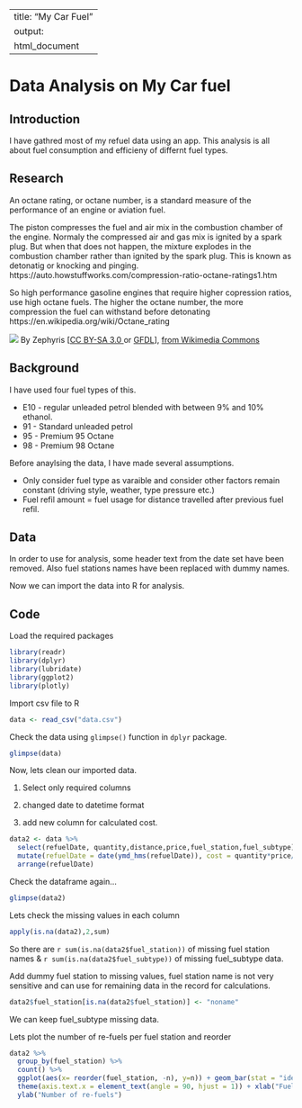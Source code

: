
---
title: "My Car Fuel"
output:
  html_document
---




# Data Analysis on My Car fuel

## Introduction

I have gathred most of my refuel data using an app. This analysis is all about fuel consumption and efficieny of differnt fuel  types. 

## Research

An octane rating, or octane number, is a standard measure of the performance of an engine or aviation fuel. 


The piston compresses the fuel and air mix in the combustion chamber of the engine.
Normaly the compressed air and gas mix is ignited by a spark plug. But when that does not happen,  the mixture explodes in the combustion chamber rather than ignited by the spark plug.  This is known as detonatig or knocking and pinging. https://auto.howstuffworks.com/compression-ratio-octane-ratings1.htm


So high performance gasoline engines that require higher copression ratios, use high octane fuels. 
The higher the octane number, the more compression the fuel can withstand before detonating
https://en.wikipedia.org/wiki/Octane_rating

<div>
  
![](https://upload.wikimedia.org/wikipedia/commons/d/dc/4StrokeEngine_Ortho_3D_Small.gif)
By Zephyris [<a href="https://creativecommons.org/licenses/by-sa/3.0">CC BY-SA 3.0 </a> or <a href="http://www.gnu.org/copyleft/fdl.html">GFDL</a>], <a href="https://commons.wikimedia.org/wiki/File:4StrokeEngine_Ortho_3D_Small.gif">from Wikimedia Commons</a>
</div>

## Background

I have used four fuel types of this. 

* E10 - regular unleaded petrol blended with between 9% and 10% ethanol.
* 91 - Standard unleaded petrol
* 95 - Premium 95 Octane
* 98 - Premium 98 Octane

Before anaylsing the data, I have made several assumptions.

* Only consider fuel type as varaible and consider other factors remain constant (driving style, weather, type pressure etc.)
* Fuel refil amount = fuel usage for distance travelled after previous fuel refil.


## Data

In order to use for analysis, some header text from the date set have been removed. Also fuel stations names have been replaced with dummy names.

Now we can import the data into R for analysis.

## Code

Load the required packages

```r

library(readr)
library(dplyr)
library(lubridate)
library(ggplot2)
library(plotly)

```

Import csv file to R

```r
data <- read_csv("data.csv")
```

Check the data using `glimpse()` function in `dplyr` package.

```r

glimpse(data)

```

Now, lets clean our imported data.

1. Select only required columns

2. changed date to datetime format

3. add new column for calculated cost.

```r

data2 <- data %>% 
  select(refuelDate, quantity,distance,price,fuel_station,fuel_subtype) %>%
  mutate(refuelDate = date(ymd_hms(refuelDate)), cost = quantity*price/100) %>%
  arrange(refuelDate)

```

Check the dataframe again...

```r

glimpse(data2)

```

Lets check the missing values in each column


```r

apply(is.na(data2),2,sum)

```

So there are `r sum(is.na(data2$fuel_station))` of missing fuel station names & `r sum(is.na(data2$fuel_subtype))` of missing fuel_subtype data.

Add dummy fuel station to missing values, fuel station name is not very sensitive and can use for remaining data in the record for calculations.

```r

data2$fuel_station[is.na(data2$fuel_station)] <- "noname"

```

We can keep fuel_subtype missing data.

Lets plot the number of re-fuels per fuel station and reorder

```r

data2 %>%
  group_by(fuel_station) %>%
  count() %>%
  ggplot(aes(x= reorder(fuel_station, -n), y=n)) + geom_bar(stat = "identity") +
  theme(axis.text.x = element_text(angle = 90, hjust = 1)) + xlab("Fuel Station") +
  ylab("Number of re-fuels")

```


